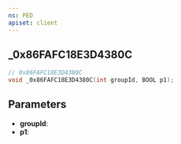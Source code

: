 ```yaml
---
ns: PED
apiset: client
---
```

## _0x86FAFC18E3D4380C

```c
// 0x86FAFC18E3D4380C
void _0x86FAFC18E3D4380C(int groupId, BOOL p1);
```


## Parameters
* **groupId**:
* **p1**: